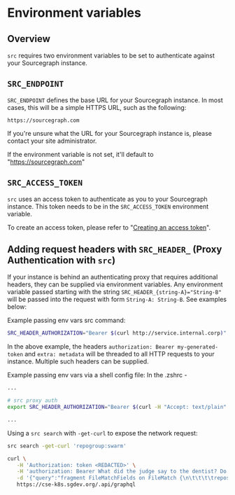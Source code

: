 # Environment variables

## Overview

`src` requires two environment variables to be set to authenticate against your Sourcegraph instance.

## `SRC_ENDPOINT`

`SRC_ENDPOINT` defines the base URL for your Sourcegraph instance. In most cases, this will be a simple HTTPS URL, such as the following:

```
https://sourcegraph.com
```

If you're unsure what the URL for your Sourcegraph instance is, please contact your site administrator.

If the environment variable is not set, it'll default to "https://sourcegraph.com"

## `SRC_ACCESS_TOKEN`

`src` uses an access token to authenticate as you to your Sourcegraph instance. This token needs to be in the `SRC_ACCESS_TOKEN` environment variable.

To create an access token, please refer to "[Creating an access token](/cli/how-tos/creating_an_access_token)".

## Adding request headers with `SRC_HEADER_` (Proxy Authentication with `src`)

If your instance is behind an authenticating proxy that requires additional headers, they can be supplied via environment variables. Any environment variable passed starting with the string `SRC_HEADER_{string-A}="String-B"` will be passed into the request with form `String-A: String-B`. See examples below:

Example passing env vars src command:
```bash
SRC_HEADER_AUTHORIZATION="Bearer $(curl http://service.internal.corp)" SRC_HEADER_EXTRA=metadata src search 'foobar'
```

In the above example, the headers `authorization: Bearer my-generated-token` and `extra: metadata` will be threaded to all HTTP requests to your instance. Multiple such headers can be supplied.

Example passing env vars via a shell config file:
In the .zshrc -
```bash
...

# src proxy auth
export SRC_HEADER_AUTHORIZATION="Bearer $(curl -H "Accept: text/plain" https://icanhazdadjoke.com/)"

...
```
Using a `src search` with `-get-curl` to expose the network request:
```bash
src search -get-curl 'repogroup:swarm'
```
```bash
curl \
   -H 'Authorization: token <REDACTED>' \
   -H 'authorization: Bearer What did the judge say to the dentist? Do you swear to pull the tooth, the whole tooth and nothing but the tooth?' \
   -d '{"query":"fragment FileMatchFields on FileMatch {\n\t\t\t\trepository {\n\t\t\t\t\tname\n\t\t\t\t\turl\n\t\t\t\t}\n\t\t\t\tfile {\n\t\t\t\t\tname\n\t\t\t\t\tpath\n\t\t\t\t\turl\n\t\t\t\t\tcontent\n\t\t\t\t\tcommit {\n\t\t\t\t\t\toid\n\t\t\t\t\t}\n\t\t\t\t}\n\t\t\t\tlineMatches {\n\t\t\t\t\tpreview\n\t\t\t\t\tlineNumber\n\t\t\t\t\toffsetAndLengths\n\t\t\t\t\tlimitHit\n\t\t\t\t}\n\t\t\t}\n\n\t\t\tfragment CommitSearchResultFields on CommitSearchResult {\n\t\t\t\tmessagePreview {\n\t\t\t\t\tvalue\n\t\t\t\t\thighlights{\n\t\t\t\t\t\tline\n\t\t\t\t\t\tcharacter\n\t\t\t\t\t\tlength\n\t\t\t\t\t}\n\t\t\t\t}\n\t\t\t\tdiffPreview {\n\t\t\t\t\tvalue\n\t\t\t\t\thighlights {\n\t\t\t\t\t\tline\n\t\t\t\t\t\tcharacter\n\t\t\t\t\t\tlength\n\t\t\t\t\t}\n\t\t\t\t}\n\t\t\t\tlabel {\n\t\t\t\t\thtml\n\t\t\t\t}\n\t\t\t\turl\n\t\t\t\tmatches {\n\t\t\t\t\turl\n\t\t\t\t\tbody {\n\t\t\t\t\t\thtml\n\t\t\t\t\t\ttext\n\t\t\t\t\t}\n\t\t\t\t\thighlights {\n\t\t\t\t\t\tcharacter\n\t\t\t\t\t\tline\n\t\t\t\t\t\tlength\n\t\t\t\t\t}\n\t\t\t\t}\n\t\t\t\tcommit {\n\t\t\t\t\trepository {\n\t\t\t\t\t\tname\n\t\t\t\t\t}\n\t\t\t\t\toid\n\t\t\t\t\turl\n\t\t\t\t\tsubject\n\t\t\t\t\tauthor {\n\t\t\t\t\t\tdate\n\t\t\t\t\t\tperson {\n\t\t\t\t\t\t\tdisplayName\n\t\t\t\t\t\t}\n\t\t\t\t\t}\n\t\t\t\t}\n\t\t\t}\n\n\t\t  fragment RepositoryFields on Repository {\n\t\t\tname\n\t\t\turl\n\t\t\texternalURLs {\n\t\t\t  serviceType\n\t\t\t  url\n\t\t\t}\n\t\t\tlabel {\n\t\t\t\thtml\n\t\t\t}\n\t\t  }\n\n\t\t  query ($query: String!) {\n\t\t\tsite {\n\t\t\t\tbuildVersion\n\t\t\t}\n\t\t\tsearch(query: $query) {\n\t\t\t  results {\n\t\t\t\tresults{\n\t\t\t\t  __typename\n\t\t\t\t  ... on FileMatch {\n\t\t\t\t\t...FileMatchFields\n\t\t\t\t  }\n\t\t\t\t  ... on CommitSearchResult {\n\t\t\t\t\t...CommitSearchResultFields\n\t\t\t\t  }\n\t\t\t\t  ... on Repository {\n\t\t\t\t\t...RepositoryFields\n\t\t\t\t  }\n\t\t\t\t}\n\t\t\t\tlimitHit\n\t\t\t\tcloning {\n\t\t\t\t  name\n\t\t\t\t}\n\t\t\t\tmissing {\n\t\t\t\t  name\n\t\t\t\t}\n\t\t\t\ttimedout {\n\t\t\t\t  name\n\t\t\t\t}\n\t\t\t\tmatchCount\n\t\t\t\telapsedMilliseconds\n\t\t\t\t...SearchResultsAlertFields\n\t\t\t  }\n\t\t\t}\n\t\t  }\n\t\t\n\tfragment SearchResultsAlertFields on SearchResults {\n\t\talert {\n\t\t\ttitle\n\t\t\tdescription\n\t\t\tproposedQueries {\n\t\t\t\tdescription\n\t\t\t\tquery\n\t\t\t}\n\t\t}\n\t}\n","variables":{"query":"repogroup:swarm"}}' \
   https://cse-k8s.sgdev.org/.api/graphql
```
